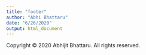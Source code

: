 ```yaml
---
title: "footer"
author: "Abhi Bhattaru"
date: "6/26/2020"
output: html_document
---
```



Copyright &copy; 2020 Abhijit Bhattaru. All rights reserved.
